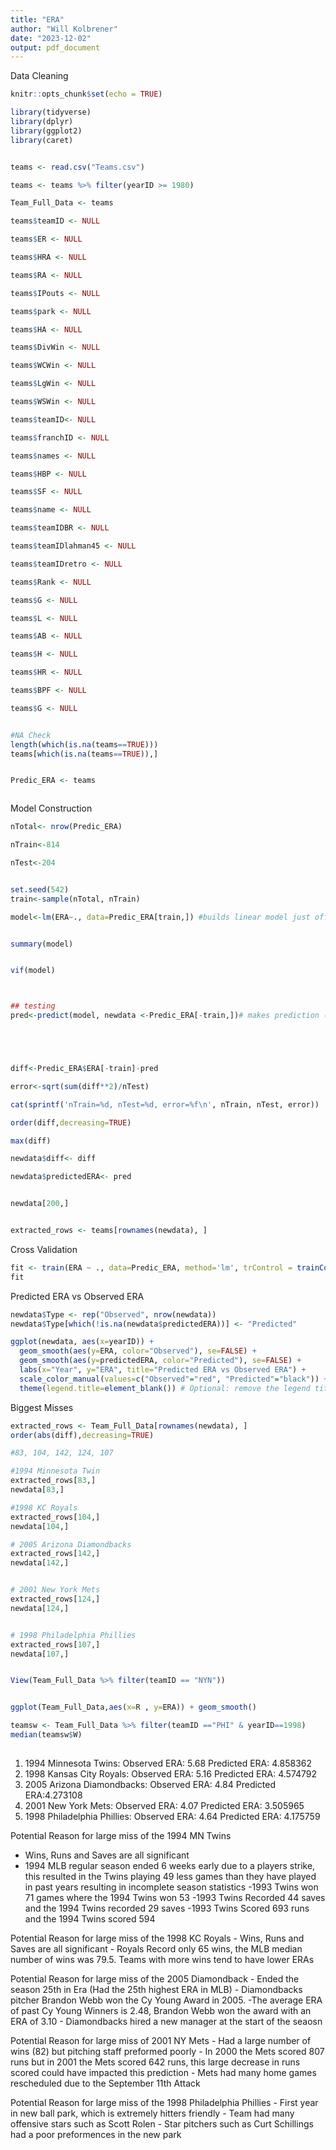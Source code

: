 ```yaml
---
title: "ERA"
author: "Will Kolbrener"
date: "2023-12-02"
output: pdf_document
---
```


Data Cleaning
```r
knitr::opts_chunk$set(echo = TRUE)

library(tidyverse)
library(dplyr)
library(ggplot2)
library(caret)


teams <- read.csv("Teams.csv")

teams <- teams %>% filter(yearID >= 1980)

Team_Full_Data <- teams

teams$teamID <- NULL

teams$ER <- NULL

teams$HRA <- NULL

teams$RA <- NULL

teams$IPouts <- NULL

teams$park <- NULL

teams$HA <- NULL

teams$DivWin <- NULL

teams$WCWin <- NULL

teams$LgWin <- NULL

teams$WSWin <- NULL

teams$teamID<- NULL

teams$franchID <- NULL

teams$names <- NULL

teams$HBP <- NULL

teams$SF <- NULL

teams$name <- NULL

teams$teamIDBR <- NULL

teams$teamIDlahman45 <- NULL

teams$teamIDretro <- NULL

teams$Rank <- NULL

teams$G <- NULL

teams$L <- NULL

teams$AB <- NULL

teams$H <- NULL

teams$HR <- NULL

teams$BPF <- NULL 

teams$G <- NULL 


#NA Check
length(which(is.na(teams==TRUE)))
teams[which(is.na(teams==TRUE)),]


Predic_ERA <- teams



```


Model Construction
```r

nTotal<- nrow(Predic_ERA)

nTrain<-814

nTest<-204


set.seed(542)
train<-sample(nTotal, nTrain)

model<-lm(ERA~., data=Predic_ERA[train,]) #builds linear model just off training data


summary(model)


vif(model)



## testing
pred<-predict(model, newdata <-Predic_ERA[-train,])# makes prediction (applies model) on just 





diff<-Predic_ERA$ERA[-train]-pred

error<-sqrt(sum(diff**2)/nTest)

cat(sprintf('nTrain=%d, nTest=%d, error=%f\n', nTrain, nTest, error))

order(diff,decreasing=TRUE)

max(diff)

newdata$diff<- diff

newdata$predictedERA<- pred


newdata[200,]


extracted_rows <- teams[rownames(newdata), ]


```


Cross Validation
```r
fit <- train(ERA ~ ., data=Predic_ERA, method='lm', trControl = trainControl(method='cv', number=10))
fit
```


Predicted ERA vs Observed ERA
```r

newdata$Type <- rep("Observed", nrow(newdata))
newdata$Type[which(!is.na(newdata$predictedERA))] <- "Predicted"

ggplot(newdata, aes(x=yearID)) +
  geom_smooth(aes(y=ERA, color="Observed"), se=FALSE) +
  geom_smooth(aes(y=predictedERA, color="Predicted"), se=FALSE) +
  labs(x="Year", y="ERA", title="Predicted ERA vs Observed ERA") +
  scale_color_manual(values=c("Observed"="red", "Predicted"="black")) +
  theme(legend.title=element_blank()) # Optional: remove the legend title if desired


```



Biggest Misses
```r

extracted_rows <- Team_Full_Data[rownames(newdata), ]
order(abs(diff),decreasing=TRUE)

#83, 104, 142, 124, 107

#1994 Minnesota Twin
extracted_rows[83,]
newdata[83,]

#1998 KC Royals
extracted_rows[104,]
newdata[104,]

# 2005 Arizona Diamondbacks
extracted_rows[142,]
newdata[142,]


# 2001 New York Mets
extracted_rows[124,]
newdata[124,]


# 1998 Philadelphia Phillies
extracted_rows[107,]
newdata[107,]


View(Team_Full_Data %>% filter(teamID == "NYN"))


ggplot(Team_Full_Data,aes(x=R , y=ERA)) + geom_smooth()

teamsw <- Team_Full_Data %>% filter(teamID =="PHI" & yearID==1998)
median(teamsw$W)
      
```
1. 1994 Minnesota Twins: Observed ERA: 5.68 Predicted ERA: 4.858362
2. 1998 Kansas City Royals: Observed ERA: 5.16 Predicted ERA: 4.574792
3. 2005 Arizona Diamondbacks: Observed ERA: 4.84 Predicted ERA:4.273108
4. 2001 New York Mets: Observed ERA: 4.07 Predicted ERA: 3.505965
5. 1998 Philadelphia Phillies: Observed ERA: 4.64 Predicted ERA: 4.175759



Potential Reason for large miss of the 1994 MN Twins

- Wins, Runs and Saves are all significant
- 1994 MLB regular season ended 6 weeks early due to a players strike, this resulted in the Twins playing 49 less games than they have played in past years resulting in incomplete season statistics 
-1993 Twins won 71 games where the 1994 Twins won 53
-1993 Twins Recorded 44 saves and the 1994 Twins recorded 29 saves 
-1993 Twins Scored 693 runs and the 1994 Twins scored 594


Potential Reason for large miss of the 1998 KC Royals
- Wins, Runs and Saves are all significant
- Royals Record only 65 wins, the MLB median number of wins was 79.5. Teams with more wins tend to have lower ERAs 


Potential Reason for large miss of the 2005 Diamondback
- Ended the season 25th in Era (Had the 25th highest ERA in MLB)
- Diamondbacks pitcher Brandon Webb won the Cy Young Award in 2005.
-The average ERA of past Cy Young Winners is 2.48, Brandon Webb won the award with an ERA of 3.10
- Diamondbacks hired a new manager at the start of the seaosn  


Potential Reason for large miss of 2001 NY Mets
- Had a large number of wins (82) but pitching staff preformed poorly
- In 2000 the Mets scored 807 runs but in 2001 the Mets scored 642 runs, this large decrease in runs scored could have impacted this prediction
- Mets had many home games rescheduled due to the September 11th Attack 


Potential Reason for large miss of the 1998 Philadelphia Phillies
 - First year in new ball park, which is extremely hitters friendly
 - Team had many offensive stars such as Scott Rolen 
 - Star pitchers such as Curt Schillings had a poor preformences in the new park 


